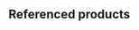 
## Referenced products

<ProductPreview
  shopUrl="https://www.leorover.tech/shop/charging-station"
  imageSrc="/img/robots/leo/addons/mecanum-wheels/mecanum-wheels-shop.webp"
  width={1200}
  height={900}
  title="Omnidirectional wheels set"
  description="A complete set of omnidirectional wheels (4 pieces) specifically designed
    for the Leo Rover. These wheels are intended for use in indoor environments with flat
    ground, where increased mobility or greater payload capacity for the Rover is required."
/>
